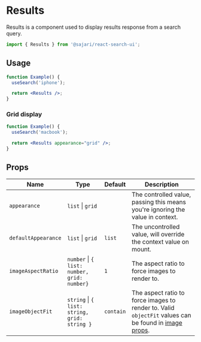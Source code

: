 
<SEO title="Results" description="Results is a component used to display results response from a search query." />

# Results

Results is a component used to display results response from a search query.

```js
import { Results } from '@sajari/react-search-ui';
```

## Usage

```jsx
function Example() {
  useSearch('iphone');

  return <Results />;
}
```

### Grid display

```jsx
function Example() {
  useSearch('macbook');

  return <Results appearance="grid" />;
}
```

## Props

| Name                | Type                                         | Default   | Description                                                                                                                     |
| ------------------- | -------------------------------------------- | --------- | ------------------------------------------------------------------------------------------------------------------------------- |
| `appearance`        | `list` \| `grid`                             |           | The controlled value, passing this means you're ignoring the value in context.                                                  |
| `defaultAppearance` | `list` \| `grid`                             | `list`    | The uncontrolled value, will override the context value on mount.                                                               |
| `imageAspectRatio`  | `number` \| `{ list: number, grid: number}`  | `1`       | The aspect ratio to force images to render to.                                                                                  |
| `imageObjectFit`    | `string` \| `{ list: string, grid: string }` | `contain` | The aspect ratio to force images to render to. Valid `objectFit` values can be found in [image props](/components/image#props). |
